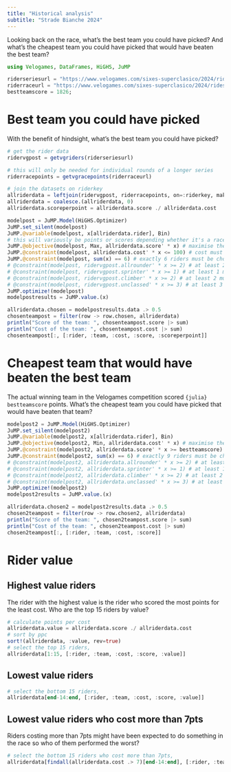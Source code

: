 ```yaml
---
title: "Historical analysis"
subtitle: "Strade Bianche 2024"
---
```


Looking back on the race, what's the best team you could have picked? And what's the cheapest team you could have picked that would have beaten the best team?

```julia
using Velogames, DataFrames, HiGHS, JuMP

riderseriesurl = "https://www.velogames.com/sixes-superclasico/2024/riders.php"
riderraceurl = "https://www.velogames.com/sixes-superclasico/2024/ridescore.php?ga=13&st=1"
bestteamscore = 1826;
```

# Best team you could have picked

With the benefit of hindsight, what's the best team you could have picked?

```julia
# get the rider data
ridervgpost = getvgriders(riderseriesurl)

# this will only be needed for individual rounds of a longer series
riderracepoints = getvgracepoints(riderraceurl)

# join the datasets on riderkey
allriderdata = leftjoin(ridervgpost, riderracepoints, on=:riderkey, makeunique=true)
allriderdata = coalesce.(allriderdata, 0)
allriderdata.scoreperpoint = allriderdata.score ./ allriderdata.cost

modelpost = JuMP.Model(HiGHS.Optimizer)
JuMP.set_silent(modelpost)
JuMP.@variable(modelpost, x[allriderdata.rider], Bin)
# this will variously be points or scores depending whether it's a race or series
JuMP.@objective(modelpost, Max, allriderdata.score' * x) # maximise the total score. 
JuMP.@constraint(modelpost, allriderdata.cost' * x <= 100) # cost must be <= 100
JuMP.@constraint(modelpost, sum(x) == 6) # exactly 6 riders must be chosen
# @constraint(modelpost, ridervgpost.allrounder' * x >= 2) # at least 2 must be all rounders
# @constraint(modelpost, ridervgpost.sprinter' * x >= 1) # at least 1 must be a sprinter
# @constraint(modelpost, ridervgpost.climber' * x >= 2) # at least 2 must be climbers
# @constraint(modelpost, ridervgpost.unclassed' * x >= 3) # at least 3 must be unclassed
JuMP.optimize!(modelpost)
modelpostresults = JuMP.value.(x)

allriderdata.chosen = modelpostresults.data .> 0.5
chosenteampost = filter(row -> row.chosen, allriderdata)
println("Score of the team: ", chosenteampost.score |> sum)
println("Cost of the team: ", chosenteampost.cost |> sum)
chosenteampost[:, [:rider, :team, :cost, :score, :scoreperpoint]]
```

# Cheapest team that would have beaten the best team

The actual winning team in the Velogames competition scored `{julia} bestteamscore` points. What's the cheapest team you could have picked that would have beaten that team?

```julia
modelpost2 = JuMP.Model(HiGHS.Optimizer)
JuMP.set_silent(modelpost2)
JuMP.@variable(modelpost2, x[allriderdata.rider], Bin)
JuMP.@objective(modelpost2, Min, allriderdata.cost' * x) # maximise the total score
JuMP.@constraint(modelpost2, allriderdata.score' * x >= bestteamscore) # cost must be <= 100
JuMP.@constraint(modelpost2, sum(x) == 6) # exactly 9 riders must be chosen
# @constraint(modelpost2, allriderdata.allrounder' * x >= 2) # at least 2 must be all rounders
# @constraint(modelpost2, allriderdata.sprinter' * x >= 1) # at least 1 must be a sprinter
# @constraint(modelpost2, allriderdata.climber' * x >= 2) # at least 2 must be climbers
# @constraint(modelpost2, allriderdata.unclassed' * x >= 3) # at least 3 must be unclassed
JuMP.optimize!(modelpost2)
modelpost2results = JuMP.value.(x)

allriderdata.chosen2 = modelpost2results.data .> 0.5
chosen2teampost = filter(row -> row.chosen2, allriderdata)
println("Score of the team: ", chosen2teampost.score |> sum)
println("Cost of the team: ", chosen2teampost.cost |> sum)
chosen2teampost[:, [:rider, :team, :cost, :score]]
```

# Rider value

## Highest value riders

The rider with the highest value is the rider who scored the most points for the least cost. Who are the top 15 riders by value?

```julia
# calculate points per cost
allriderdata.value = allriderdata.score ./ allriderdata.cost
# sort by ppc
sort!(allriderdata, :value, rev=true)
# select the top 15 riders,
allriderdata[1:15, [:rider, :team, :cost, :score, :value]]
```

## Lowest value riders

```julia
# select the bottom 15 riders,
allriderdata[end-14:end, [:rider, :team, :cost, :score, :value]]
```

## Lowest value riders who cost more than 7pts

Riders costing more than 7pts might have been expected to do something in the race so who of them performed the worst?

```julia
# select the bottom 15 riders who cost more than 7pts,
allriderdata[findall(allriderdata.cost .> 7)[end-14:end], [:rider, :team, :cost, :score, :value]]
```
